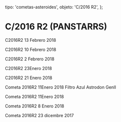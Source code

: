 
  tipo: 'cometas-asteroides',
  objeto: 'C/2016 R2',
};

# C/2016 R2 (PANSTARRS)

<Imagen
  src="registro/c2016-r2_20180213_9_2016r2_20180213_i88.jpg"
  fecha="20180213"
/>

C2016R2 13 Febrero 2018

<Imagen
  src="registro/c2016-r2_20180210_8_2016r2_20180210_i88.jpg"
  fecha="20180210"
/>

C2016R2 10 Febrero 2018

<Imagen
  src="registro/c2016-r2_20180202_7_2016r2_20180202_i88.jpg"
  fecha="20180202"
/>

C2016R2 2 Febrero 2018

<Imagen
  src="registro/c2016-r2_20180123_6_c2016r2_20180123_i88.jpg"
  fecha="20180123"
/>

C2016R2 23Enero 2018

<Imagen
  src="registro/c2016-r2_20180121_5_2016r2_20180121_i88.jpg"
  fecha="20180121"
/>

C2016R2 21 Enero 2018

<Imagen
  src="registro/c2016-r2_20180111_4_grafe.jpg"
  fecha="20180111"
/>

Cometa 2016R2 11Enero 2018 Filtro Azul Astrodon GenII

<Imagen
  src="registro/c2016-r2_20180111_3_2016r2_20180111_i88.jpg"
  fecha="20180111"
/>

Cometa 2016R2 11Enero 2018

<Imagen
  src="registro/c2016-r2_20180108_2_c2016r2_20180108_i88.jpg"
  fecha="20180108"
/>

Cometa 2016R2 8 Enero 2018

<Imagen
  src="registro/c2016-r2_20171223_1_c2016r2_20171223_i881.jpg"
  fecha="20171223"
/>

Cometa 2016R2 23 dicembre 2017